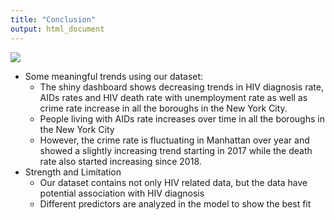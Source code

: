 ```yaml
---
title: "Conclusion"
output: html_document
---
```


![](xxx.jpg)

* Some meaningful trends using our dataset: 
  + The shiny dashboard shows decreasing trends in HIV diagnosis rate, AIDs rates and HIV death rate with unemployment rate as well as crime rate increase in all the boroughs in the New York City.
  + People living with AIDs rate increases over time in all the boroughs in the New York City
  + However, the crime rate is fluctuating in Manhattan over year and showed a slightly increasing trend starting in 2017 while the death rate also started increasing since 2018. 

* Strength and Limitation 
  + Our dataset contains not only HIV related data, but the data have potential association with HIV diagnosis 
  + Different predictors are analyzed in the model to show the best fit 

